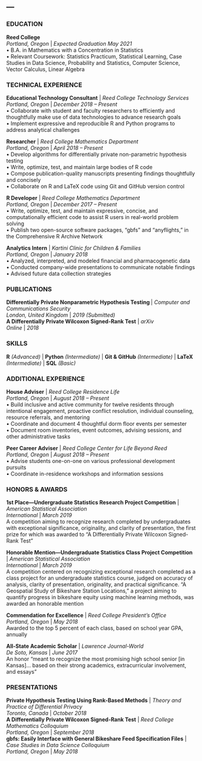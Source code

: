 ---
---

<link rel="stylesheet" href="styles.css" type="text/css">


### EDUCATION 
**Reed College**  
*Portland, Oregon* | *Expected Graduation May 2021*  
•  B.A. in Mathematics with a Concentration in Statistics  
•  Relevant Coursework: Statistics Practicum, Statistical Learning, Case Studies in Data Science, Probability and Statistics, Computer Science, Vector Calculus, Linear Algebra  

\n

### TECHNICAL EXPERIENCE  
**Educational Technology Consultant** | *Reed College Technology Services*  
*Portland, Oregon* | *December 2018 -- Present*  
•	Collaborate with student and faculty researchers to efficiently and thoughtfully make use of data technologies to advance research goals  
•	Implement expressive and reproducible R and Python programs to address analytical challenges

**Researcher** | *Reed College Mathematics Department*  
*Portland, Oregon* | *April 2018 -- Present*  
•	Develop algorithms for differentially private non-parametric hypothesis testing  
•	Write, optimize, test, and maintain large bodies of R code  
•	Compose publication-quality manuscripts presenting findings thoughtfully and concisely  
•	Collaborate on R and LaTeX code using Git and GitHub version control  

**R Developer** | *Reed College Mathematics Department*   
*Portland, Oregon* | *December 2017 -- Present*   
•	Write, optimize, test, and maintain expressive, concise, and computationally efficient code to assist R users in real-world problem solving  
•	Publish two open-source software packages, “gbfs” and “anyflights,” in the Comprehensive R Archive Network  

**Analytics Intern** | *Kartini Clinic for Children & Families*  
*Portland, Oregon* | *January 2018*  
•	Analyzed, interpreted, and modeled financial and pharmacogenetic data  
•	Conducted company-wide presentations to communicate notable findings  
•	Advised future data collection strategies   

\n

### PUBLICATIONS  
**Differentially Private Nonparametric Hypothesis Testing **| *Computer and Communications Security*  
*London, United Kingdom* | *2019 (Submitted)*  
**A Differentially Private Wilcoxon Signed-Rank Test** | *arXiv*    
*Online* | *2018*  

\n

### SKILLS  
**R** *(Advanced)* | **Python** *(Intermediate)* | **Git & GitHub** *(Intermediate)* | **LaTeX** *(Intermediate)* | **SQL** *(Basic)*   

\n

### ADDITIONAL EXPERIENCE  
**House Adviser** | *Reed College Residence Life *  
*Portland, Oregon* | *August 2018 -- Present*  
•	Build inclusive and active community for twelve residents through intentional engagement, proactive conflict resolution, individual counseling, resource referrals, and mentoring  
•	Coordinate and document 4 thoughtful dorm floor events per semester  
•	Document room inventories, event outcomes, advising sessions, and other administrative tasks  

**Peer Career Adviser** | *Reed College Center for Life Beyond Reed*  
*Portland, Oregon* | *August 2018 -- Present*  
•	Advise students one-on-one on various professional development pursuits  
•	Coordinate in-residence workshops and information sessions   

\n

### HONORS & AWARDS    
**1st Place---Undergraduate Statistics Research Project Competition** | *American Statistical Association*  
*International* | *March 2019*  
A competition aiming to recognize research completed by undergraduates with exceptional significance, originality, and clarity of presentation, the first prize for which was awarded to “A Differentially Private Wilcoxon Signed-Rank Test”

**Honorable Mention---Undergraduate Statistics Class Project Competition** | *American Statistical Association*  
*International* | *March 2019*  
A competition centered on recognizing exceptional research completed as a class project for an undergraduate statistics course, judged on accuracy of analysis, clarity of presentation, originality, and practical significance. “A Geospatial Study of Bikeshare Station Locations,” a project aiming to quantify progress in bikeshare equity using machine learning methods, was awarded an honorable mention  

**Commendation for Excellence** | *Reed College President’s Office*  
*Portland, Oregon* | *May 2018*  
Awarded to the top 5 percent of each class, based on school year GPA, annually  

**All-State Academic Scholar** | *Lawrence Journal-World*  
*De Soto, Kansas* | *June 2017*  
An honor “meant to recognize the most promising high school senior [in Kansas]... based on their strong academics, extracurricular involvement,  and essays"  

\n

### PRESENTATIONS  
**Private Hypothesis Testing Using Rank-Based Methods** | *Theory and Practice of Differential Privacy*  
*Toronto, Canada* | *October 2018*    
**A Differentially Private Wilcoxon Signed-Rank Test** | *Reed College Mathematics Colloquium*  
*Portland, Oregon* | *September 2018*  
**gbfs: Easily Interface with General Bikeshare Feed Specification Files** | *Case Studies in Data Science Colloquium*  
*Portland, Oregon* | *May 2018*  

